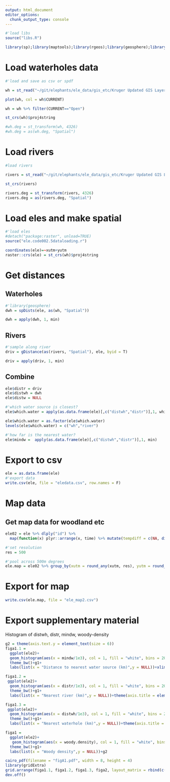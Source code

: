 ```yaml
---
output: html_document
editor_options: 
  chunk_output_type: console
---
```


```r
#'load libs
source("libs.R")

```

```r
library(sp);library(maptools);library(rgeos);library(geosphere);library(sf)
```

# Load waterholes data

```r
#'load and save as csv or spdf

wh = st_read("~/git/elephants/ele_data/gis_etc/Kruger Updated GIS Layers/waterpoints_zambatis_2011.shp")

plot(wh, col = wh$CURRENT)

wh = wh %>% filter(CURRENT=="Open")

st_crs(wh)$proj4string

#wh.deg = st_transform(wh, 4326)
#wh.deg = as(wh.deg, "Spatial")
```

# Load rivers

```r
#load rivers

rivers = st_read("~/git/elephants/ele_data/gis_etc/Kruger Updated GIS Layers/rivers_main.shp")

st_crs(rivers)

rivers.deg = st_transform(rivers, 4326)
rivers.deg = as(rivers.deg, "Spatial")
```

# Load eles and make spatial

```r
#'load eles
#detach("package:raster", unload=TRUE)
source("ele.code002.5dataloading.r")
```

```r
coordinates(ele)=~xutm+yutm
raster::crs(ele) = st_crs(wh)$proj4string
```

# Get distances

## Waterholes

```r
#'library(geosphere)
dwh = spDists(ele, as(wh, "Spatial"))

dwh = apply(dwh, 1, min)
```

## Rivers

```r
#'sample along river
driv = gDistance(as(rivers, "Spatial"), ele, byid = T)

driv = apply(driv, 1, min)
```

## Combine

```r
ele$distr = driv
ele$distwh = dwh
ele$distw = NULL

#'which water source is closest?
ele$which.water = apply(as.data.frame(ele)[,c("distwh","distr")],1, which.min)

ele$which.water = as.factor(ele$which.water)
levels(ele$which.water) = c("wh","river")

#'how far is the nearest water?
ele$mindw =  apply(as.data.frame(ele)[,c("distwh","distr")],1, min)
```

# Export to csv

```r
ele = as.data.frame(ele)
#'export data
write.csv(ele, file = "eledata.csv", row.names = F)
```


# Map data

## Get map data for woodland etc

```r
ele02 = ele %>% dlply("id") %>%
  map(function(x) plyr::arrange(x, time) %>% mutate(tempdiff = c(NA, diff(temp, lag = 1)), waterdiff = c(diff(mindw, lag = 1), NA))) %>% bind_rows()
```


```r
#'set resolution
res = 500

#'pool across 500m degrees
ele.map = ele02 %>% group_by(xutm = round_any(xutm, res), yutm = round_any(yutm, res)) %>% summarise(meantemp = mean(temp), meanwood = mean(woody.density), minwh = min(distwh), minriver = min(distr), meanwh = mean(distwh), meanriver = mean(distr), meandistw = mean(mindw), propriver = sum(which.water == "river")/length(which.water), propheading = sum(waterdiff<0)*100/length(waterdiff), meantempchange = mean(tempdiff, na.rm = T), meanheadingchange = mean(waterdiff, na.rm = T))
```

# Export for map

```r
write.csv(ele.map, file = "ele_map2.csv")
```

# Export supplementary material

Histogram of distwh, distr, mindw, woody-density

```r
g2 = theme(axis.text.y = element_text(size = 6))
figa1.1 =
  ggplot(ele2)+
  geom_histogram(aes(x = mindw/1e3), col = 1, fill = "white", bins = 20)+
  theme_bw()+g1+
  labs(list(x = "Distance to nearest water source (km)",y = NULL))+xlim(NA,11.45)+scale_x_continuous(breaks = seq(0,10,2))+g2

figa1.2 = 
 ggplot(ele2)+
  geom_histogram(aes(x = distr/1e3), col = 1, fill = "white", bins = 20)+
  theme_bw()+g1+
  labs(list(x = "Nearest river (km)",y = NULL))+theme(axis.title = element_text(size = 8))+g2#+xlim(NA,10)

figa1.3 = 
 ggplot(ele2)+
  geom_histogram(aes(x = distwh/1e3), col = 1, fill = "white", bins = 20)+
  theme_bw()+g1+
  labs(list(x = "Nearest waterhole (km)",y = NULL))+theme(axis.title = element_text(size = 8))+g2#+xlim(NA,10)

figa1 =
  ggplot(ele2)+
   geom_histogram(aes(x = woody.density), col = 1, fill = "white", bins = 20)+
  theme_bw()+g1+
  labs(list(x = "Woody density",y = NULL))+g2
```

```r
cairo_pdf(filename = "figA1.pdf", width = 8, height = 4)
library(gridExtra)
grid.arrange(figa1.1, figa1.2, figa1.3, figa2, layout_matrix = rbind(c(1,1,4,4),c(2,3,4,4)))
dev.off()
```

